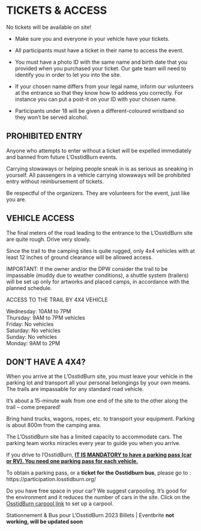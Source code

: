 # TICKETS & ACCESS {-}

No tickets will be available on site!

* Make sure you and everyone in your vehicle have your tickets.
* All participants must have a ticket in their name to access the event. 
* You must have a photo ID with the same name and birth date that you provided when you purchased your ticket. Our gate team will need to identify you in order to let you into the site. 
* If your chosen name differs from your legal name, inform our volunteers at the entrance so that they know how to address you correctly. For instance you can put a post-it on your ID with your chosen name. 

* Participants under 18 will be given a different-coloured wristband so they won’t be served alcohol.


<h2><span> PROHIBITED ENTRY </span></h2> 

Anyone who attempts to enter without a ticket will be expelled immediately and banned from future L’OsstidBurn events.

Carrying stowaways or helping people sneak in is as serious as sneaking in yourself. All passengers in a vehicle carrying stowaways will be prohibited entry without reimbursement of tickets. 

Be respectful of the organizers. They are volunteers for the event, just like you are.


<h2><span> VEHICLE ACCESS </span></h2> 

The final meters of the road leading to the entrance to the L’OsstidBurn site are quite rough. Drive very slowly.

Since the trail to the camping sites is quite rugged, only 4x4 vehicles with at least 12 inches of ground clearance will be allowed access.

IMPORTANT: If the owner and/or the DPW consider the trail to be impassable (muddy due to weather conditions), a shuttle system (trailers) will be set up only for artworks and placed camps, in accordance with the planned schedule. 


ACCESS TO THE TRAIL BY 4X4 VEHICLE


Wednesday: 10AM to 7PM \
Thursday: 9AM to 7PM vehicles \
Friday: No vehicles \
Saturday: No vehicles \
Sunday: No vehicles \
Monday: 9AM to 2PM \

<h2><span> DON’T HAVE A 4X4? </span></h2> 

When you arrive at the L’OsstidBurn site, you must leave your vehicle in the parking lot and transport all your personal belongings by your own means. The trails are impassable for any standard road vehicle.

It’s about a 15-minute walk from one end of the site to the other along the trail – come prepared!

Bring hand trucks, wagons, ropes, etc. to transport your equipment. Parking is about 800m from the camping area.

The L'OsstidBurn site has a limited capacity to accommodate cars.  The parking team works miracles every year to guide you when you arrive.

If you drive to l’OsstidBurn,  <span style="text-decoration:underline">**IT IS MANDATORY to have a parking pass (car or RV). You need one parking pass for each vehicle.**</span>

To obtain a parking pass, or a **ticket for the Osstidburn bus**, please go to : https://participation.losstidburn.org/

Do you have free space in your car? We suggest carpooling.
It's good for the environment and it reduces the number of cars in the site.
Click on the [OsstidBurn carpool link](https://www.groupcarpool.com/t/qtayhw) to set up a carpool.

 
Stationnement & Bus pour L'OsstidBurn 2023 Billets | Eventbrite **not working, will be updated soon**

